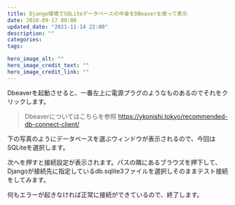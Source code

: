 ```yaml
---
title: Django環境でSQLiteデータベースの中身をDBeaverを使って表示
date: 2018-09-17 00:00
updated_date: "2021-11-14 22:00"
description: ""
categories:
tags:

hero_image_alt: ""
hero_image_credit_text: ""
hero_image_credit_link: ""
---
```

Dbeaverを起動させると、一番左上に電源プラグのようなものあるのでそれをクリックします。

> Dbeaverについてはこちらを参照
https://ykonishi.tokyo/recommended-db-connect-client/

下の写真のようにデータベースを選ぶウィンドウが表示されるので、今回はSQLiteを選択します。


次へを押すと接続設定が表示されます。パスの隣にあるブラウズを押下して、Djangoが接続先に指定しているdb.sqlite3ファイルを選択しそのままテスト接続をしてみます。


何もエラーが起きなければ正常に接続ができているので、終了します。
